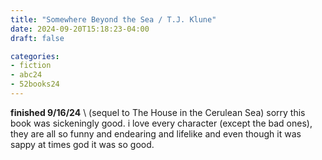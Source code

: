 ```yaml
---
title: "Somewhere Beyond the Sea / T.J. Klune"
date: 2024-09-20T15:18:23-04:00
draft: false

categories:
- fiction
- abc24
- 52books24
---
```

**finished 9/16/24** \\
(sequel to The House in the Cerulean Sea) sorry this book was sickeningly good. i love every character (except the bad ones), they are all so funny and endearing and lifelike and even though it was sappy at times god it was so good. 